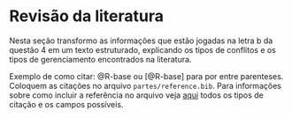# Revisão da literatura

Nesta seção transformo as informações que estão jogadas na letra b da questão 4 em um texto estruturado, explicando os tipos de conflitos e os tipos de gerenciamento encontrados na literatura.

Exemplo de como citar: @R-base ou [@R-base] para por entre parenteses. Coloquem as citações no arquivo `partes/reference.bib`. Para informações sobre como incluir a referência no arquivo veja [aqui](https://en.wikipedia.org/wiki/BibTeX#Bibliographic_information_file) todos os tipos de citação e os campos possíveis.